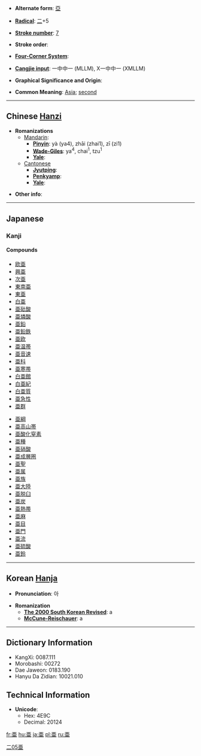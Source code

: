 * '''Alternate form''': [[亞]]

* '''[[Wiktionary:Chinese radical index| Radical]]''': [[Wiktionary:Chinese radical index 二|二]]+5

* '''[[Wiktionary:Chinese total strokes index|Stroke number]]''': [[Wiktionary:Chinese total strokes index 7|7]]

* '''Stroke order''': 

* '''[[Wiktionary:Chinese four corner index|Four-Corner System]]''': 

* '''[[Wiktionary:Chinese Cangjie index|Cangjie input]]''': 一中中一 (MLLM), X一中中一 (XMLLM)

* '''Graphical Significance and Origin''': 

* '''Common Meaning''': [[Asia]]; [[second]]

----

== Chinese [[Hanzi]] ==

* '''Romanizations'''
** [[Mandarin]]:
*** '''[[Pinyin]]''': yà (ya4), zhāi (zhai1), zī (zi1)
*** '''[[Wade-Giles]]''': ya<sup>4</sup>, chai<sup>1</sup>, tzu<sup>1</sup>
*** '''[[Yale]]''': 
**[[Cantonese]]
***'''[[Jyutping]]''':
***'''[[Penkyamp]]''': 
***'''[[Yale]]''': 

* '''Other info''': 

----

== Japanese ==
===Kanji===
{{kanji|[[あ]] (a), [[あつ]] (atsu), [[おう]] (ō)|[[つぐ]] (tsugu)|rs=二05}}
====Compounds====
{{top}}
*[[欧亜]]
*[[興亜]]
*[[次亜]]
*[[東南亜]]
*[[東亜]]
*[[白亜]]
*[[亜砒酸]]
*[[亜燐酸]]
*[[亜鉛]]
*[[亜鉛鉄]]
*[[亜欧]]
*[[亜温帯]]
*[[亜音速]]
*[[亜科]]
*[[亜寒帯]]
*[[白亜館]]
*[[白亜紀]]
*[[白亜質]]
*[[亜急性]]
*[[亜群]]
{{mid}}
*[[亜綱]]
*[[亜高山帯]]
*[[亜酸化窒素]]
*[[亜種]]
*[[亜硝酸]]
*[[亜成層圏]]
*[[亜聖]]
*[[亜属]]
*[[亜族]]
*[[亜大陸]]
*[[亜脱臼]]
*[[亜炭]]
*[[亜熱帯]]
*[[亜麻]]
*[[亜目]]
*[[亜門]]
*[[亜流]]
*[[亜硫酸]]
*[[亜鈴]]
{{bottom}}

[[Category:Japanese kanji|二05亜]]
----

== Korean [[Hanja]] ==

* '''Pronunciation''': 아

* '''Romanization'''
** '''[[The 2000 South Korean Revised Romanization|The 2000 South Korean Revised]]''': a
** '''[[McCune-Reischauer]]''': a

----

== Dictionary Information ==

* KangXi: 0087.111
* Morobashi: 00272
* Dae Jaweon: 0183.190
* Hanyu Da Zidian: 10021.010

== Technical Information ==

* '''Unicode''':
** Hex: 4E9C
** Decimal: 20124
[[fr:亜]]
[[hu:亜]]
[[ja:亜]]
[[pl:亜]]
[[ru:亜]]